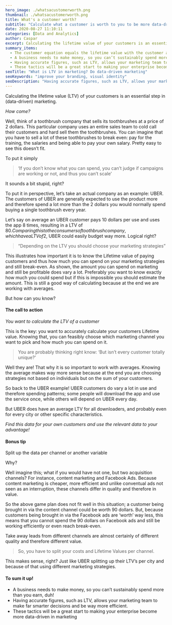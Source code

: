 ```yaml
---
hero_image: ./whatsacustomerworth.png
thumbnail: ./whatsacustomerworth.png
title: What's a customer worth?
subtitle: "Calculate what a customer is worth to you to be more data-driven in your marketing and decision making"
date: 2020-08-27 11:10:11
categories: [Data and Analytics]
author: Caspar
excerpt: Calculating the lifetime value of your customers is an essential step in (data-driven) marketing. Without that, you can't evaluate your kpi's and marketing campaigns.
summary_items:
  - The customer equation equals the lifetime value with the customer acquisition cost
  - A business needs to make money, so you can’t sustainably spend more than you earn.
  - Having accurate figures, such as LTV, allows your marketing team to make far smarter decisions and be way more efficient.
  - These tactics will be a great start to making your enterprise become more data-driven in marketing
seoTitle: "What is LTV in marketing? Do data-driven marketing"
seoKeywords: "improve your branding, visual identity"
seoDescription: "Having accurate figures, such as LTV, allows your marketing team to make far smarter decisions and be way more efficient. You can't do marketing without this."
---
```


Calculating the lifetime value (LTV) of your customers is an essential step in (data-driven) marketing.

_How come?_

Well, think of a toothbrush company that sells its toothbrushes at a price of 2 dollars. This particular company uses an entire sales team to cold call their customers and hard sell them the toothbrushes. You can imagine that you have to sell a lot of these toothbrushes to break even: pay for the training, the salaries and being able to pay your own salary. Pretty easy to see this doesn’t fit.

To put it simply

<BlockQuote name="">
  ‘If you don’t know what you can spend, you can’t judge if campaigns are
  working or not, and thus you can’t scale’
</BlockQuote>

It sounds a bit stupid, right?

To put it in perspective, let’s take an actual company as an example: UBER. The customers of UBER are generally expected to use the product more and therefore spend a lot more than the 2 dollars you would normally spend buying a single toothbrush every year.

Let’s say on average an UBER customer pays 10 dollars per use and uses the app 8 times, resulting in a LTV of 80$. Comparing this to the consumers of  toothbrush company, which have a LTV of 2$, UBER could easily budget way more. Logical right?

<BlockQuote name="">
  “Depending on the LTV you should choose your marketing strategies”
</BlockQuote>
This illustrates how important it is to know the Lifetime value of paying customers
and thus how much you can spend on your marketing strategies and still break-even.
As shown, the amount you can spend on marketing and still be profitable does vary
a lot. Preferably you want to know exactly how much you could spend but if this is
impossible you should estimate the amount. This is still a good way of calculating
because at the end we are working with averages.

But how can you know?

#### **The call to action**

_You want to calculate the LTV of a customer_

This is the key: you want to accurately calculate your customers Lifetime value. Knowing that, you can feasibly choose which marketing channel you want to pick and how much you can spend on it.

<BlockQuote name="">
  You are probably thinking right know: ‘But isn’t every customer totally
  unique?’
</BlockQuote>

Well they are! That why it is so important to work with averages. Knowing the average makes way more sense because at the end you are choosing strategies not based on individuals but on the sum of your customers.

So back to the UBER example! UBER customers do vary a lot in use and therefore spending patterns; some people will download the app and use the service once, while others will depend on UBER every day.

But UBER does have an average LTV for all downloaders, and probably even for every city or other specific characteristics.

_Find this data for your own customers and use the relevant data to your advantage!_

#### **Bonus tip**

Split up the data per channel or another variable

Why?

Well imagine this; what if you would have not one, but two acquisition channels? For instance, content marketing and Facebook Ads. Because content marketing is cheaper, more efficient and unlike conventual ads not seen as an interruption, these channels differ in quality and therefore in value.

So the above game plan does not fit well in this situation; a customer being brought in via the content channel could be worth 90 dollars. But, because customers being brought in via the Facebook ads are ‘worth’ way less, this means that you cannot spend the 90 dollars on Facebook ads and still be working efficiently or even reach break-even.

Take away leads from different channels are almost certainly of different quality and therefore different value.

<BlockQuote name="">
  So, you have to split your costs and Lifetime Values per channel.
</BlockQuote>

This makes sense, right? Just like UBER splitting up their LTV’s per city and because of that using different marketing strategies.

#### **To sum it up!**

- A business needs to make money, so you can’t sustainably spend more than you earn, duh!
- Having accurate figures, such as LTV, allows your marketing team to make far smarter decisions and be way more efficient.
- These tactics will be a great start to making your enterprise become more data-driven in marketing
